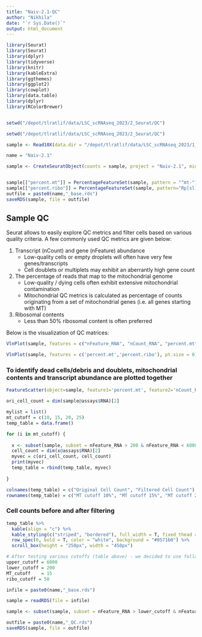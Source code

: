 ```yaml
---
title: "Naiv-2.1-QC"
author: "Nikhila"
date: "`r Sys.Date()`"
output: html_document
---
```



```r

library(Seurat)
library(Seurat)
library(dplyr)
library(tidyverse)
library(knitr)
library(kableExtra)
library(ggthemes)
library(ggplot2)
library(cowplot)
library(data.table)
library(dplyr)
library(RColorBrewer)


setwd("/depot/tlratlif/data/LSC_scRNAseq_2023/2_Seurat/QC")

```



```r

setwd("/depot/tlratlif/data/LSC_scRNAseq_2023/2_Seurat/QC")

sample <- Read10X(data.dir = "/depot/tlratlif/data/LSC_scRNAseq_2023/1_CellRanger/output/Nai2_1/outs/filtered_feature_bc_matrix")

name = "Naiv-2.1"

```



```r

sample <- CreateSeuratObject(counts = sample, project = "Naiv-2.1", min.cells = 3, min.features = 200)


sample[["percent.mt"]] = PercentageFeatureSet(sample, pattern = "^mt-")
sample[["percent.ribo"]] = PercentageFeatureSet(sample, pattern="Rp[sl][[:digit:]]")
outfile = paste0(name,"_base.rds")
saveRDS(sample, file = outfile)

```

## Sample QC
Seurat allows to easily explore QC metrics and filter cells based on various quality criteria. A few commonly used QC metrics are given below:

1. Transcript (nCount) and gene (nFeature) abundance
	- Low-quality cells or empty droplets will often have very few genes/transcripts
	- Cell doublets or multiplets may exhibit an aberrantly high gene count
2. The percentage of reads that map to the mitochondrial genome
	- Low-quality / dying cells often exhibit extensive mitochondrial contamination
	- Mitochondrial QC metrics is calculated as percentage of counts originating from a set of mitochondrial genes (i.e. all genes starting with MT)
3. Ribosomal contents
	- Less than 50% ribosomal content is often preferred

Below is the visualization of QC matrices:

```r

VlnPlot(sample, features = c("nFeature_RNA", "nCount_RNA", "percent.mt"), ncol = 3, pt.size = 0)

VlnPlot(sample, features = c('percent.mt','percent.ribo'), pt.size = 0)


```


### To identify dead cells/debris and doublets, mitochondrial contents and transcript abundance are plotted together

```r

FeatureScatter(object=sample, feature1='percent.mt', feature2='nCount_RNA', pt.size = 0.1, plot.cor = F)

```



```r

ori_cell_count = dim(sample@assays$RNA)[2]

mylist = list()
mt_cutoff = c(10, 15, 20, 25)
temp_table = data.frame()

for (i in mt_cutoff) {
  
  x <- subset(sample, subset = nFeature_RNA > 200 & nFeature_RNA < 6000 & percent.mt < i)
  cell_count = dim(x@assays$RNA)[2]
  myvec = c(ori_cell_count, cell_count)
  print(myvec)
  temp_table = rbind(temp_table, myvec)
  
}

colnames(temp_table) = c("Original Cell Count", "Filtered Cell Count")
rownames(temp_table) = c("MT cutoff 10%", "MT cutoff 15%", "MT cutoff 20%", "MT cutoff 25%")

```



### Cell counts before and after filtering

```r

temp_table %>%
  kable(align = "c") %>%
  kable_styling(c("striped", "bordered"), full_width = T, fixed_thead = T) %>%
  row_spec(0, bold = T, color = "white", background = "#0571b0") %>%
  scroll_box(height = "250px", width = "450px")

```


```r


# After testing various cutoffs (table above) - we decided to use following filtering parameters
upper_cutoff = 6000
lower_cutoff = 200
MT_cutoff    = 15  
ribo_cutoff = 50

infile = paste0(name,"_base.rds")

sample = readRDS(file = infile)

sample <- subset(sample, subset = nFeature_RNA > lower_cutoff & nFeature_RNA < upper_cutoff & percent.mt < MT_cutoff & percent.ribo < ribo_cutoff)

outfile = paste0(name,"_QC.rds")
saveRDS(sample, file = outfile)

```


